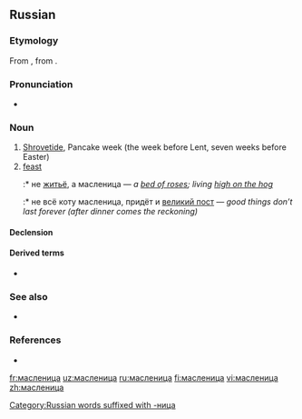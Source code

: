 ==Russian==

===Etymology===
From {{inh|ru|sla-pro|*maslěnica}}, from {{affix|sla-pro|*maslěnъjь|*-ica|nocat=1}}.

===Pronunciation===
* {{ru-IPA|ма́сленица}}

===Noun===
{{ru-noun|ма́сленица|f-in}}

# [[Shrovetide]], Pancake week (the week before Lent, seven weeks before Easter)
# [[feast]]
#:* не [[житьё]], а масленица — ''a [[bed of roses]]; living [[high on the hog]]''
#:* не всё коту масленица, придёт и [[великий пост]] — ''good things don’t last forever (after dinner comes the reckoning)''

====Declension====
{{ru-noun-table|ма́сленица}}

====Derived terms====
* {{l|ru|ма́сленичный}}

===See also===
* {{l|ru|блин}}

===References===
* {{R:sla:ESSJa|recons=maslěnica|vol=17|page-left=222|page-right=223|page=223}}

[[Category:Russian words suffixed with -ница]]

[[fr:масленица]]
[[uz:масленица]]
[[ru:масленица]]
[[fi:масленица]]
[[vi:масленица]]
[[zh:масленица]]
